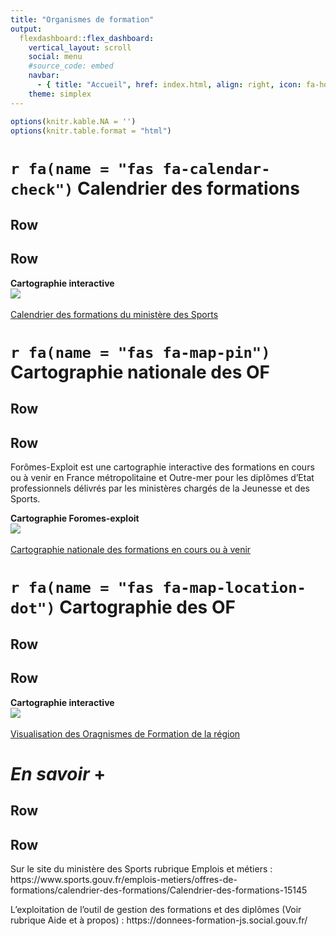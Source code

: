 ---
title: "Organismes de formation"
output: 
  flexdashboard::flex_dashboard:
    vertical_layout: scroll
    social: menu
    #source_code: embed
    navbar:
      - { title: "Accueil", href: index.html, align: right, icon: fa-home }
    theme: simplex
---

```{r, include=FALSE ,echo=FALSE, cache=F}


options(knitr.kable.NA = '')
options(knitr.table.format = "html")
```

# `r fa(name = "fas fa-calendar-check")` Calendrier des formations {data-orientation="rows" font-size="25px"}

## Row {data-height="20"}

## Row {data-height="100"}

**Cartographie interactive**\
[![](images/calendrier.png) </br>\
Calendrier des formations du ministère des Sports](https://foromes.calendrier.sports.gouv.fr/#/formation)


# `r fa(name = "fas fa-map-pin")` Cartographie nationale des OF {data-orientation="rows" font-size="25px"}

## Row {data-height="20"}

## Row {data-height="100"}

Forômes-Exploit est une cartographie interactive des formations en cours ou à venir en France métropolitaine et Outre-mer pour les diplômes d'Etat professionnels délivrés par les ministères chargés de la Jeunesse et des Sports.

**Cartographie Foromes-exploit**\
[![](images/exploit.PNG) </br>\
Cartographie nationale des formations en cours ou à venir](https://donnees-formation-js.social.gouv.fr/)





# `r fa(name = "fas fa-map-location-dot")` Cartographie des OF {data-orientation="rows" font-size="25px"}

## Row {data-height="20"}

## Row {data-height="100"}

**Cartographie interactive**\
[![](images/FCE.PNG) </br>\
Visualisation des Oragnismes de Formation de la région](https://pierre-stephanelebre.shinyapps.io/FCEshiny/)

# *En savoir* **+** {data-orientation="rows" data-icon="fa-info-circle" font-size="25px"}

## Row {data-height="20"}

## Row {data-height="200"}

Sur le site du ministère des Sports rubrique Emplois et métiers : https://www.sports.gouv.fr/emplois-metiers/offres-de-formations/calendrier-des-formations/Calendrier-des-formations-15145


L'exploitation de l'outil de gestion des formations et des diplômes (Voir rubrique Aide et à propos) :
https://donnees-formation-js.social.gouv.fr/



